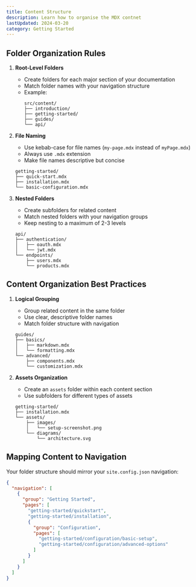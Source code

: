 ```yaml
---
title: Content Structure
description: Learn how to organise the MDX contnet 
lastUpdated: 2024-03-20
category: Getting Started
---
```



## Folder Organization Rules

1. **Root-Level Folders**
   - Create folders for each major section of your documentation
   - Match folder names with your navigation structure
   - Example:
     ```
     src/content/
     ├── introduction/
     ├── getting-started/
     ├── guides/
     └── api/
     ```

2. **File Naming**
   - Use kebab-case for file names (`my-page.mdx` instead of `myPage.mdx`)
   - Always use `.mdx` extension
   - Make file names descriptive but concise
   ```
   getting-started/
   ├── quick-start.mdx
   ├── installation.mdx
   └── basic-configuration.mdx
   ```

3. **Nested Folders**
   - Create subfolders for related content
   - Match nested folders with your navigation groups
   - Keep nesting to a maximum of 2-3 levels
   ```
   api/
   ├── authentication/
   │   ├── oauth.mdx
   │   └── jwt.mdx
   └── endpoints/
       ├── users.mdx
       └── products.mdx
   ```


## Content Organization Best Practices

1. **Logical Grouping**
   - Group related content in the same folder
   - Use clear, descriptive folder names
   - Match folder structure with navigation
   ```
   guides/
   ├── basics/
   │   ├── markdown.mdx
   │   └── formatting.mdx
   └── advanced/
       ├── components.mdx
       └── customization.mdx
   ```

2. **Assets Organization**
   - Create an `assets` folder within each content section
   - Use subfolders for different types of assets
   ```
   getting-started/
   ├── installation.mdx
   └── assets/
       ├── images/
       │   └── setup-screenshot.png
       └── diagrams/
           └── architecture.svg
   ```


## Mapping Content to Navigation

Your folder structure should mirror your `site.config.json` navigation:

```json
{
  "navigation": [
    {
      "group": "Getting Started",
      "pages": [
        "getting-started/quickstart",
        "getting-started/installation",
        {
          "group": "Configuration",
          "pages": [
            "getting-started/configuration/basic-setup",
            "getting-started/configuration/advanced-options"
          ]
        }
      ]
    }
  ]
}
```
